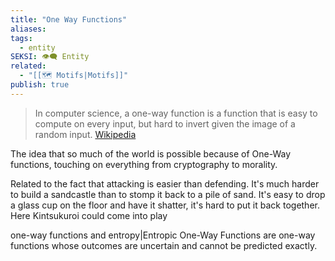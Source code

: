 ```yaml
---
title: "One Way Functions"
aliases: 
tags:
  - entity
SEKSI: 👁️‍🗨️ Entity
related:
  - "[[🗺️ Motifs|Motifs]]"
publish: true
---
```



> In computer science, a one-way function is a function that is easy to compute on every input, but hard to invert given the image of a random input.
> [Wikipedia](https://en.wikipedia.org/wiki/One-way_function)

The idea that so much of the world is possible because of One-Way functions, touching on everything from cryptography to morality. 

Related to the fact that <Link href="/c/attacking-is-easier-than-defending" className="text-[var(--color-primary)] hover:underline hover:text-[var(--color-secondary)] transition-colors font-medium">attacking is easier than defending</Link>. It's much harder to build a sandcastle than to stomp it back to a pile of sand. It's easy to drop a glass cup on the floor and have it shatter, it's hard to put it back together. Here <Link href="/c/kintsukuroi" className="text-[var(--color-primary)] hover:underline hover:text-[var(--color-secondary)] transition-colors font-medium">Kintsukuroi</Link> could come into play

<Link href="/c/one-way-functions-and-entropyentropic-one-way-functions" className="text-[var(--color-primary)] hover:underline hover:text-[var(--color-secondary)] transition-colors font-medium">one-way functions and entropy|Entropic One-Way Functions</Link> are one-way functions whose outcomes are uncertain and cannot be predicted exactly.

